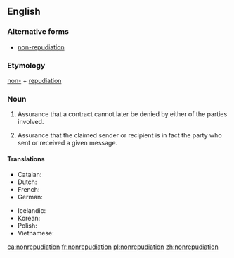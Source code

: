 ==English==
{{wikipedia}}

===Alternative forms===
* [[non-repudiation]]

===Etymology===
[[non-]] + [[repudiation]]

===Noun===
{{en-noun|-}}
# {{label|en|legal}} Assurance that a contract cannot later be denied by either of the parties involved.
# {{label|en|telecommunication}} Assurance that the claimed sender or recipient is in fact the party who sent or received a given message.

====Translations====
{{trans-top|assurance of digital sending or receipt}}
* Catalan: {{t|ca|irrefutabilitat|f}}
* Dutch: {{t|nl|onweerlegbaarheid}}
* French: {{t+|fr|non-répudiation}}
* German: {{t|de|Unleugbarkeit|f}}
{{trans-mid}}
* Icelandic: {{t|is|óhrekjanleiki|m}}
* Korean: {{t|ko|부인방지|tr=buinbangji}}
* Polish: {{t|pl|niezaprzeczalność}}
* Vietnamese: {{t|vi|chống thoái thác}}
{{trans-bottom}}

[[ca:nonrepudiation]]
[[fr:nonrepudiation]]
[[pl:nonrepudiation]]
[[zh:nonrepudiation]]